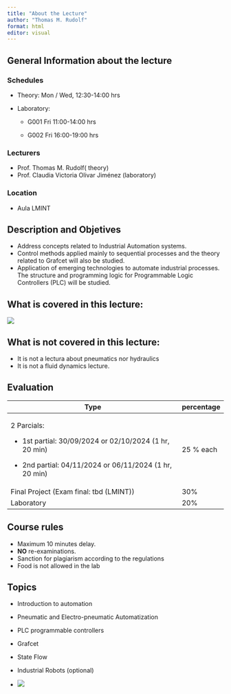 ```yaml
---
title: "About the Lecture"
author: "Thomas M. Rudolf"
format: html
editor: visual
---
```


## General Information about the lecture

### Schedules

-   Theory: Mon / Wed, 12:30-14:00 hrs

-   Laboratory:

    -   G001 Fri 11:00-14:00 hrs

    -   G002 Fri 16:00-19:00 hrs

### Lecturers

-   Prof. Thomas M. Rudolf( theory)
-   Prof. Claudia Victoria Olivar Jiménez (laboratory)

### Location

-   Aula LMINT

## Description and Objetives

-   Address concepts related to Industrial Automation systems.
-   Control methods applied mainly to sequential processes and the theory related to Grafcet will also be studied.
-   Application of emerging technologies to automate industrial processes. The structure and programming logic for Programmable Logic Controllers (PLC) will be studied.

## What is covered in this lecture:

![](figures/fig00-001.png)

## What is not covered in this lecture:

-   It is not a lectura about pneumatics nor hydraulics
-   It is not a fluid dynamics lecture.

## Evaluation

+-----------------------------------------------------------+------------+
| Type                                                      | percentage |
+===========================================================+============+
| 2 Parcials:                                               | 25 % each  |
|                                                           |            |
| -   1st partial: 30/09/2024 or 02/10/2024 (1 hr, 20 min)  |            |
|                                                           |            |
| -   2nd partial: 04/11/2024 or 06/11/2024 (1 hr, 20 min)  |            |
+-----------------------------------------------------------+------------+
| Final Project (Exam final: tbd (LMINT))                   | 30%        |
+-----------------------------------------------------------+------------+
| Laboratory                                                | 20%        |
+-----------------------------------------------------------+------------+

## Course rules

-   Maximum 10 minutes delay.
-   **NO** re-examinations.
-   Sanction for plagiarism according to the regulations
-   Food is not allowed in the lab

## Topics

-   Introduction to automation

-   Pneumatic and Electro-pneumatic Automatization

-   PLC programmable controllers

-   Grafcet

-   State Flow

-   Industrial Robots (optional)

-   ![](figures/fig00-002.png)
